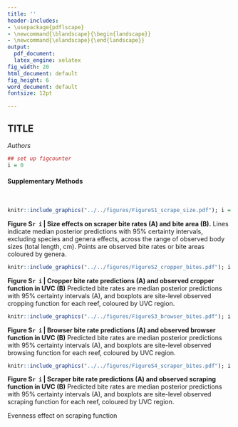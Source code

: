 ```yaml
---
title: ''
header-includes:
- \usepackage{pdflscape}
- \newcommand{\blandscape}{\begin{landscape}}
- \newcommand{\elandscape}{\end{landscape}}
output:
  pdf_document:
  latex_engine: xelatex
fig_width: 20
html_document: default
fig_height: 6
word_document: default
fontsize: 12pt

---
```


## TITLE

*Authors*

```r
## set up figcounter
i = 0
```

#### Supplementary Methods

&nbsp;

```r
knitr::include_graphics("../../figures/FigureS1_scrape_size.pdf"); i = i + 1
```

**Figure S`r i` | Size effects on scraper bite rates (A) and bite area (B).** Lines indicate median posterior predictions with 95% certainty intervals, excluding species and genera effects, across the range of observed body sizes (total length, cm). Points are observed bite rates or bite areas coloured by genera. 

\newpage

```r
knitr::include_graphics("../../figures/FigureS2_cropper_bites.pdf"); i = i + 1
```

**Figure S`r i` | Cropper bite rate predictions (A) and observed cropper function in UVC (B)** Predicted bite rates are median posterior predictions with 95% certainty intervals (A), and boxplots are site-level observed cropping function for each reef, coloured by UVC region.

\newpage

```r
knitr::include_graphics("../../figures/FigureS3_browser_bites.pdf"); i = i + 1
```

**Figure S`r i` | Browser bite rate predictions (A) and observed browser function in UVC (B)** Predicted bite rates are median posterior predictions with 95% certainty intervals (A), and boxplots are site-level observed browsing function for each reef, coloured by UVC region.

\newpage

```r
knitr::include_graphics("../../figures/FigureS4_scraper_bites.pdf"); i = i + 1
```

**Figure S`r i` | Scraper bite rate predictions (A) and observed scraping function in UVC (B)** Predicted bite rates are median posterior predictions with 95% certainty intervals (A), and boxplots are site-level observed scraping function for each reef, coloured by UVC region.

\newpage


Evenness effect on scraping function